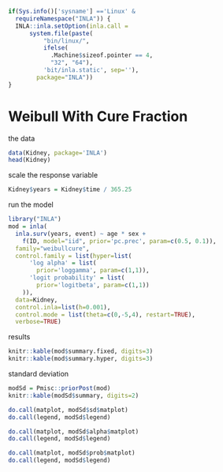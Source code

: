 <!--
%\VignetteEngine{knitr::knitr}
%\VignetteIndexEntry{INLA examples}
-->

```r
if(Sys.info()['sysname'] =='Linux' &
  requireNamespace("INLA")) {   
  INLA::inla.setOption(inla.call = 
      system.file(paste(
          "bin/linux/",          
          ifelse(
            .Machine$sizeof.pointer == 4, 
            "32", "64"),
          'bit/inla.static', sep=''),
        package="INLA")) 
}
```


# Weibull With Cure Fraction

the data
```r
data(Kidney, package='INLA')
head(Kidney)
```

scale the response variable
```r
Kidney$years = Kidney$time / 365.25
```




run the model 

```r
library("INLA")
mod = inla(
  inla.surv(years, event) ~ age * sex + 
    f(ID, model="iid", prior='pc.prec', param=c(0.5, 0.1)), 
  family="weibullcure", 
  control.family = list(hyper=list(
      'log alpha' = list(
        prior='loggamma', param=c(1,1)),
      'logit probability' = list(
        prior='logitbeta', param=c(1,1))
    )),
  data=Kidney, 
  control.inla=list(h=0.001), 
  control.mode = list(theta=c(0,-5,4), restart=TRUE),
  verbose=TRUE)
```

results

```r
knitr::kable(mod$summary.fixed, digits=3)
knitr::kable(mod$summary.hyper, digits=3)
```

standard deviation
```r
modSd = Pmisc::priorPost(mod)
knitr::kable(modSd$summary, digits=2)
```

```r
do.call(matplot, modSd$sd$matplot)
do.call(legend, modSd$legend)
```

```r
do.call(matplot, modSd$alpha$matplot)
do.call(legend, modSd$legend)
```

```r
do.call(matplot, modSd$prob$matplot)
do.call(legend, modSd$legend)
```

